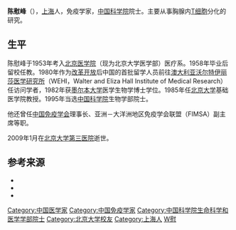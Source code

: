 '''陈慰峰'''（{{bd|1935年|11月22日|2009年|1月26日|catIdx=Chen陈}}），[[上海|上海]]人，免疫学家，[[中国科学院|中国科学院]]院士。主要从事胸腺内[[T细胞|T细胞]]分化的研究。

==生平==
陈慰峰于1953年考入[[北京医学院|北京医学院]]（现为北京大学医学部）医疗系。1958年毕业后留校任教。1980年作为[[改革开放|改革开放]]后中国的首批留学人员前往[[澳大利亚|澳大利亚]][[沃尔特伊丽莎医学研究所|沃尔特伊丽莎医学研究所]]（WEHI，Walter and Eliza Hall Institute of Medical Research）任访问学者，1982年获[[墨尔本大学|墨尔本大学]]医学生物学博士学位。1985年任[[北京大学|北京大学]]基础医学院教授。1995年当选[[中国科学院|中国科学院]]生物学部院士。

他还曾任[[中国免疫学会|中国免疫学会]]理事长、亚洲－大洋洲地区免疫学会联盟（FIMSA）副主席等职。

2009年1月在[[北京大学第三医院|北京大学第三医院]]逝世。

== 参考来源 ==
{{ReflistH}}
* {{cite web|url=http://www.hlhl.org.cn/news/findnews/showsub.asp?id=217|title=陈慰峰|publisher=何梁何利基金|accessdate=2011-11-04|archive-date=2016-03-05|archive-url=https://web.archive.org/web/20160305031643/http://www.hlhl.org.cn/news/findnews/showsub.asp?id=217|dead-url=no}}
* {{cite web|url=http://pkunews.pku.edu.cn/zdlm/2009-04/08/content_143772.htm|title=培养桃李曾尽瘁 光辉竹帛永流芳：追忆陈慰峰院士|publisher=北京大学新闻中心|accessdate=2011-11-04|archive-date=2012-07-31|archive-url=https://web.archive.org/web/20120731135929/http://pkunews.pku.edu.cn/zdlm/2009-04/08/content_143772.htm|dead-url=no}}
* {{cite web|url=http://w3.pku.edu.cn/about/yuanshi/cwf.htm|title=陈慰峰|publisher=北京大学|accessdate=2011-11-04|archive-date=2011-09-02|archive-url=https://web.archive.org/web/20110902081254/http://w3.pku.edu.cn/about/yuanshi/cwf.htm|dead-url=yes}}
{{ReflistF}}

{{中国科学院生命科学和医学学部院士}}

{{DEFAULTSORT:Chen陈}}
[[Category:中国医学家|Category:中国医学家]]
[[Category:中国免疫学家|Category:中国免疫学家]]
[[Category:中国科学院生命科学和医学学部院士|Category:中国科学院生命科学和医学学部院士]]
[[Category:北京大学校友|Category:北京大学校友]]
[[Category:上海人|Category:上海人]]
[[Category:陈姓|W慰]]